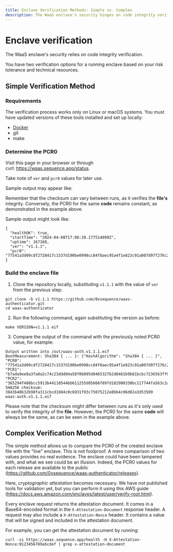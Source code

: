 ```yaml
---
title: Enclave Verification Methods: Simple vs. Complex
description: The WaaS enclave's security hinges on code integrity verification using verified enclaves.
---
```


# Enclave verification

The WaaS enclave's security relies on code integrity verification.

You have two verification options for a running enclave based on your risk tolerance and technical resources.

## Simple Verification Method

### Requirements

The verification process works only on Linux or macOS systems. You must have updated versions of these tools installed and set up locally:
- [Docker](https://www.docker.com/)
- git
- make

### Determine the PCR0

Visit this page in your browser or through curl: https://waas.sequence.app/status.

Take note of `ver` and `pcr0` values for later use.

Sample output may appear like:

Remember that the checksum can vary between runs, as it verifies the **file's** integrity. Conversely, the PCR0 for the same **code** remains constant, as demonstrated in the example above.

Sample output might look like:

```
{
  "healthOK": true,
  "startTime": "2024-04-08T17:06:20.177514099Z",
  "uptime": 167168,
  "ver": "v1.1.1",
  "pcr0": "77541a3d09cdf2728417c1537d190be0998cc84f8aec95a4f1e823c91a007d97f276c2453be7f653fd73fb862b42fcee"
}
```

### Build the enclave file

1. Clone the repository locally, substituting `v1.1.1` with the value of `ver` from the previous step:
```
git clone -b v1.1.1 https://github.com/0xsequence/waas-authenticator.git
cd waas-authenticator
```
2. Run the following command, again substituting the version as before:
```
make VERSION=v1.1.1 eif
```
3. Compare the output of the command with the previously noted PCR0 value, for example:
```
Output written into /out/waas-auth.v1.1.1.eif
BootMeasurement: Sha384 { ... }: {"HashAlgorithm": "Sha384 { ... }", "PCR0": "77541a3d09cdf2728417c1537d190be0998cc84f8aec95a4f1e823c91a007d97f276c2453be7f653fd73fb862b42fcee", "PCR1": "b7ada9ee8a3fa0a2c74c23ddd04a58f0b095d0465327b2d8461b9b81bcbc7236563ff0326c8614fe9205669636955199", "PCR2": "365294f408bcc5913b44110544bb611255d05666f89fd182900330bc117744fa563c2afcf74808b719ac7a29492099c6"}
SHA256 checksum:
3843b48b32b98fa311cbcd1604c0c6931f03c75075212e8bb4c06d02a3d53509  waas-auth.v1.1.1.eif
```

Please note that the checksum might differ between runs as it's only used to verify the integrity of the **file**. However, the PCR0 for the same **code** will always be the same, as can be seen in the example above.

## Complex Verification Method
The simple method allows us to compare the PCR0 of the created enclave file with the "live" enclave. This is not foolproof. A mere comparison of two values provides no real evidence. The enclave could have been tampered with, and what we see could be an illusion. Indeed, the PCR0 values for each release are available to the public (https://github.com/0xsequence/waas-authenticator/releases).

Here, *cryptographic attestation* becomes necessary. We have not published tools for validation yet, but you can perform it using this AWS guide (https://docs.aws.amazon.com/enclaves/latest/user/verify-root.html).

Every enclave request returns the attestation document. It comes in a Base64-encoded format in the `X-Attestation-Document` response header. A request may also include a `X-Attestation-Nonce` header. It contains a value that will be signed and included in the attestation document.

For example, you can get the attestation document by running:

```
curl -si https://waas.sequence.app/health -H X-Attestation-Nonce:0123456789abcdef | grep x-attestation-document
```

